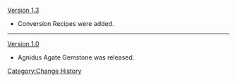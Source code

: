 [[Version 1.3]]
*Conversion Recipes were added.
----
[[Version 1.0]]
*Agnidus Agate Gemstone was released.
<noinclude>[[Category:Change History]]</noinclude>